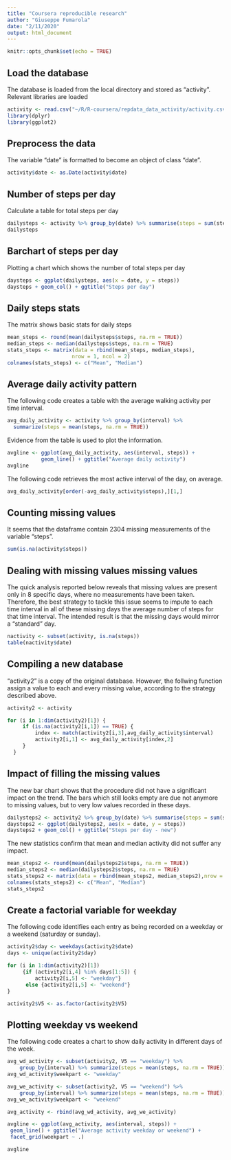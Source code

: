 ```yaml
---
title: "Coursera reproducible research"
author: "Giuseppe Fumarola"
date: "2/11/2020"
output: html_document
---
```


```r
knitr::opts_chunk$set(echo = TRUE)
```

## Load the database

The database is loaded from the local directory and stored as "activity".
Relevant libraries are loaded

```r
activity <- read.csv("~/R/R-coursera/repdata_data_activity/activity.csv")
library(dplyr)
library(ggplot2)
```

## Preprocess the data

The variable "date" is formatted to become an object of class "date".

```r
activity$date <- as.Date(activity$date)
```

## Number of steps per day

Calculate a table for total steps per day

```r
dailysteps <- activity %>% group_by(date) %>% summarise(steps = sum(steps))
dailysteps
```

## Barchart of steps per day

Plotting a chart which shows the number of total steps per day

```r
daysteps <- ggplot(dailysteps, aes(x = date, y = steps))
daysteps + geom_col() + ggtitle("Steps per day")
```

## Daily steps stats

The matrix shows basic stats for daily steps

```r
mean_steps <- round(mean(dailysteps$steps, na.rm = TRUE))
median_steps <- median(dailysteps$steps, na.rm = TRUE)
stats_steps <- matrix(data = rbind(mean_steps, median_steps),
                     nrow = 1, ncol = 2)
colnames(stats_steps) <- c("Mean", "Median")
```

## Average daily activity pattern

The following code creates a table with the average walking activity per time interval.

```r
avg_daily_activity <- activity %>% group_by(interval) %>% 
  summarize(steps = mean(steps, na.rm = TRUE))
```

Evidence from the table is used to plot the information.

```r
avgline <- ggplot(avg_daily_activity, aes(interval, steps)) +
           geom_line() + ggtitle("Average daily activity")
avgline
```

The following code retrieves the most active interval of the day, on average.

```r
avg_daily_activity[order(-avg_daily_activity$steps),][1,]
```

## Counting missing values

It seems that the dataframe contain 2304 missing measurements of the variable "steps".

```r
sum(is.na(activity$steps))
```

## Dealing with missing values missing values

The quick analysis reported below reveals that missing values are present only in 8 specific days, where no measurements have been taken. Therefore, the best strategy to tackle this issue seems to impute to each time interval in all of these missing days the average number of steps for that time interval. The intended result is that the missing days would mirror a "standard" day.

```r
nactivity <- subset(activity, is.na(steps))
table(nactivity$date)
```

## Compiling a new database

"activity2" is a copy of the original database. However, the follwing function assign a value to each and every missing value, according to the strategy described above.

```r
activity2 <- activity

for (i in 1:dim(activity2)[1]) { 
     if (is.na(activity2[i,1]) == TRUE) {
         index <- match(activity2[i,3],avg_daily_activity$interval)
         activity2[i,1] <- avg_daily_activity[index,2]
     }
  }
```

## Impact of filling the missing values

The new bar chart shows that the procedure did not have a significant impact on the trend. The bars which still looks empty are due not anymore to missing values, but to very low values recorded in these days.

```r
dailysteps2 <- activity2 %>% group_by(date) %>% summarise(steps = sum(steps))
daysteps2 <- ggplot(dailysteps2, aes(x = date, y = steps))
daysteps2 + geom_col() + ggtitle("Steps per day - new")
```

The new statistics confirm that mean and median activity did not suffer any impact.

```r
mean_steps2 <- round(mean(dailysteps2$steps, na.rm = TRUE))
median_steps2 <- median(dailysteps2$steps, na.rm = TRUE)
stats_steps2 <- matrix(data = rbind(mean_steps2, median_steps2),nrow = 1, ncol = 2)
colnames(stats_steps2) <- c("Mean", "Median")
stats_steps2
```

## Create a factorial variable for weekday

The following code identifies each entry as being recorded on a weekday or a weekend (saturday or sunday).

```r
activity2$day <- weekdays(activity2$date)
days <- unique(activity2$day)

for (i in 1:dim(activity2)[1]) 
     {if (activity2[i,4] %in% days[1:5]) {
         activity2[i,5] <- "weekday"} 
      else {activity2[i,5] <- "weekend"} 
}

activity2$V5 <- as.factor(activity2$V5)
```

## Plotting weekday vs weekend

The following code creates a chart to show daily activity in different days of the week.

```r
avg_wd_activity <- subset(activity2, V5 == "weekday") %>% 
    group_by(interval) %>% summarize(steps = mean(steps, na.rm = TRUE))
avg_wd_activity$weekpart <- "weekday"

avg_we_activity <- subset(activity2, V5 == "weekend") %>% 
    group_by(interval) %>% summarize(steps = mean(steps, na.rm = TRUE))
avg_we_activity$weekpart <- "weekend"

avg_activity <- rbind(avg_wd_activity, avg_we_activity)

avgline <- ggplot(avg_activity, aes(interval, steps)) +
 geom_line() + ggtitle("Average activity weekday or weekend") + 
 facet_grid(weekpart ~ .)

avgline
```